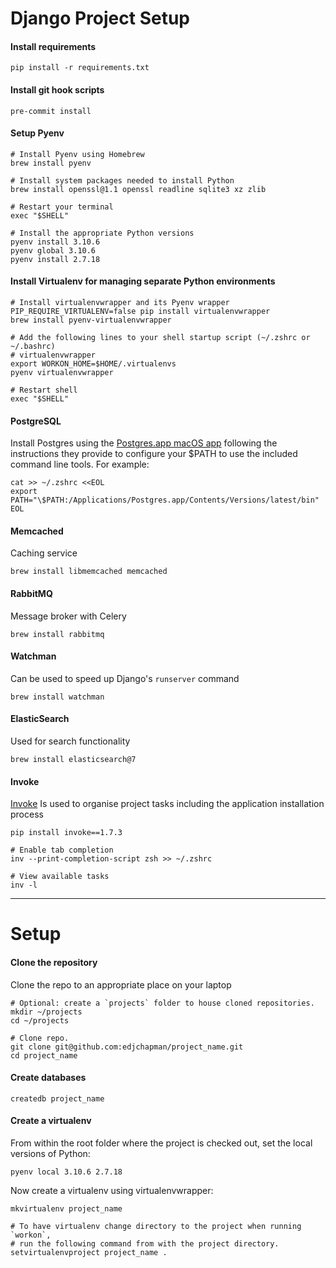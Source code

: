 Django Project Setup
========================

#### Install requirements

```shell
pip install -r requirements.txt
```

#### Install git hook scripts

```shell
pre-commit install
```

#### Setup Pyenv

```shell
# Install Pyenv using Homebrew
brew install pyenv

# Install system packages needed to install Python
brew install openssl@1.1 openssl readline sqlite3 xz zlib

# Restart your terminal
exec "$SHELL"

# Install the appropriate Python versions
pyenv install 3.10.6
pyenv global 3.10.6
pyenv install 2.7.18
```

#### Install Virtualenv for managing separate Python environments

```shell
# Install virtualenvwrapper and its Pyenv wrapper
PIP_REQUIRE_VIRTUALENV=false pip install virtualenvwrapper
brew install pyenv-virtualenvwrapper

# Add the following lines to your shell startup script (~/.zshrc or ~/.bashrc)
# virtualenvwrapper
export WORKON_HOME=$HOME/.virtualenvs
pyenv virtualenvwrapper

# Restart shell
exec "$SHELL"
```

#### PostgreSQL

Install Postgres using the [Postgres.app macOS app](https://postgresapp.com/) following the instructions they provide
to configure your $PATH to use the included command line tools. For example:

```shell
cat >> ~/.zshrc <<EOL
export PATH="\$PATH:/Applications/Postgres.app/Contents/Versions/latest/bin"
EOL
```

#### Memcached

Caching service

```shell
brew install libmemcached memcached
```

#### RabbitMQ

Message broker with Celery

```shell
brew install rabbitmq
```

#### Watchman

Can be used to speed up Django's `runserver` command

```shell
brew install watchman
```

#### ElasticSearch

Used for search functionality

```shell
brew install elasticsearch@7
```

#### Invoke

[Invoke](https://www.pyinvoke.org/) Is used to organise project tasks including the application installation process

```shell
pip install invoke==1.7.3

# Enable tab completion
inv --print-completion-script zsh >> ~/.zshrc

# View available tasks
inv -l
```

---

# Setup

#### Clone the repository

Clone the repo to an appropriate place on your laptop

```shell
# Optional: create a `projects` folder to house cloned repositories.
mkdir ~/projects
cd ~/projects

# Clone repo.
git clone git@github.com:edjchapman/project_name.git
cd project_name
```

#### Create databases

```shell
createdb project_name
```

#### Create a virtualenv

From within the root folder where the project is checked out, set the local versions of Python:

```shell
pyenv local 3.10.6 2.7.18
```

Now create a virtualenv using virtualenvwrapper:

```shell
mkvirtualenv project_name

# To have virtualenv change directory to the project when running `workon`,
# run the following command from with the project directory.
setvirtualenvproject project_name .
```
